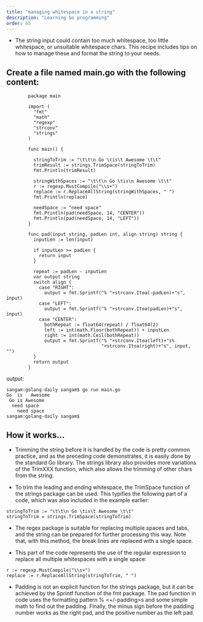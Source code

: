 ```yaml
---
title: "managing whitespace in a string"
description: "Learning Go programming"
order: 65
---
```





- The string input could contain too much whitespace, too little whitespace, or unsuitable whitespace chars. This recipe includes tips on how to manage these and format the string to your needs. 

## Create a file named  main.go with the following content:

```
        package main

        import (
          "fmt"
          "math"
          "regexp"
          "strconv"
          "strings"
        )

        func main() {

          stringToTrim := "\t\t\n Go \tis\t Awesome \t\t"
          trimResult := strings.TrimSpace(stringToTrim)
          fmt.Println(trimResult)

          stringWithSpaces := "\t\t\n Go \tis\n Awesome \t\t"
          r := regexp.MustCompile("\\s+")
          replace := r.ReplaceAllString(stringWithSpaces, " ")
          fmt.Println(replace)

          needSpace := "need space"
          fmt.Println(pad(needSpace, 14, "CENTER"))
          fmt.Println(pad(needSpace, 14, "LEFT"))
        }

        func pad(input string, padLen int, align string) string {
          inputLen := len(input)

          if inputLen >= padLen {
            return input
          }

          repeat := padLen - inputLen
          var output string
          switch align {
            case "RIGHT":
              output = fmt.Sprintf("% "+strconv.Itoa(-padLen)+"s", input)
            case "LEFT":
              output = fmt.Sprintf("% "+strconv.Itoa(padLen)+"s", input)
            case "CENTER":
              bothRepeat := float64(repeat) / float64(2)
              left := int(math.Floor(bothRepeat)) + inputLen
              right := int(math.Ceil(bothRepeat))
              output = fmt.Sprintf("% "+strconv.Itoa(left)+"s% 
                                   "+strconv.Itoa(right)+"s", input, "")
          }
          return output
        }

```
output:

```
sangam:golang-daily sangam$ go run main.go
Go 	is	 Awesome
 Go is Awesome 
  need space  
    need space
sangam:golang-daily sangam$ 

```
## How it works...

- Trimming the string before it is handled by the code is pretty common practice, and as the preceding code demonstrates, it is easily done by the standard Go library. The strings library also provides more variations of the TrimXXX function, which also allows the trimming of other chars from the string.

- To trim the leading and ending whitespace, the TrimSpace function of the strings package can be used. This typifies the following part of a code, which was also included in the example earlier:
```
stringToTrim := "\t\t\n Go \tis\t Awesome \t\t"
stringToTrim = strings.TrimSpace(stringToTrim)
```
- The regex package is suitable for replacing multiple spaces and tabs, and the string can be prepared for further processing this way. Note that, with this method, the break lines are replaced with a single space. 

- This part of the code represents the use of the regular expression to replace all multiple whitespaces with a single space:

```
r := regexp.MustCompile("\\s+")
replace := r.ReplaceAllString(stringToTrim, " ")
```
- Padding is not an explicit function for the strings package, but it can be achieved by the Sprintf function of the fmt package. The pad function in code uses the formatting pattern % <+/-padding>s and some simple math to find out the padding. Finally, the minus sign before the padding number works as the right pad, and the positive number as the left pad.

